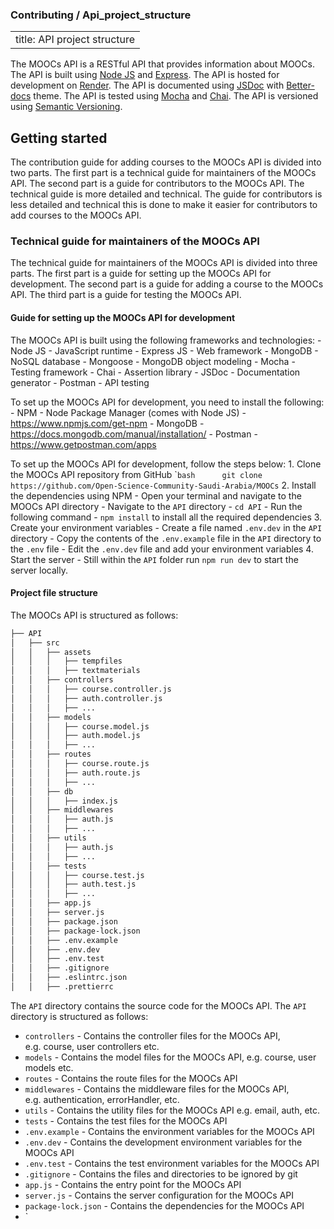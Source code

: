 ### Contributing / Api_project_structure

---
title: API project structure
---

The MOOCs API is a RESTful API that provides information about MOOCs. The API is built using [Node JS](https://nodejs.org/en/) and [Express](https://expressjs.com/). The API is hosted for development on [Render](https://www.render.com). The API is documented using [JSDoc](https://jsdoc.app/) with [Better-docs](https://github.com/SoftwareBrothers/better-docs) theme. The API is tested using [Mocha](https://mochajs.org/) and [Chai](http://chaijs.com/). The API is versioned using [Semantic Versioning](https://semver.org/).

## Getting started
The contribution guide for adding courses to the MOOCs API is divided into two parts. The first part is a technical guide for maintainers of the MOOCs API. The second part is a guide for contributors to the MOOCs API. The technical guide is more detailed and technical. The guide for contributors is less detailed and technical this is done to make it easier for contributors to add courses to the MOOCs API.

### Technical guide for maintainers of the MOOCs API
The technical guide for maintainers of the MOOCs API is divided into three parts. The first part is a guide for setting up the MOOCs API for development. The second part is a guide for adding a course to the MOOCs API. The third part is a guide for testing the MOOCs API.

#### Guide for setting up the MOOCs API for development
The MOOCs API is built using the following frameworks and technologies:
- Node JS - JavaScript runtime
- Express JS - Web framework
- MongoDB - NoSQL database
- Mongoose - MongoDB object modeling
- Mocha - Testing framework
- Chai - Assertion library
- JSDoc - Documentation generator
- Postman - API testing

To set up the MOOCs API for development, you need to install the following:
- NPM - Node Package Manager (comes with Node JS) - [https://www.npmjs.com/get-npm](https://www.npmjs.com/get-npm)
- MongoDB - [https://docs.mongodb.com/manual/installation/](https://docs.mongodb.com/manual/installation/)
- Postman - [https://www.getpostman.com/apps](https://www.getpostman.com/apps)


To set up the MOOCs API for development, follow the steps below:
1. Clone the MOOCs API repository from GitHub
    ```bash 
    git clone https://github.com/Open-Science-Community-Saudi-Arabia/MOOCs
    ``
2. Install the dependencies using NPM
   - Open your terminal and navigate to the MOOCs API directory
   - Navigate to the `API` directory - `cd API`
   - Run the following command - `npm install` to install all the required dependencies
3. Create your environment variables
   - Create a file named `.env.dev` in the `API` directory
   - Copy the contents of the `.env.example` file in the `API` directory to the `.env` file
   - Edit the `.env.dev` file and add your environment variables
4. Start the server
   - Still within the `API` folder run `npm run dev` to start the server locally.
  

#### Project file structure
The MOOCs API is structured as follows:

```bash
├── API
│   ├── src
│   │   ├── assets
│   │   │   ├── tempfiles
│   │   │   ├── textmaterials
│   │   ├── controllers
│   │   │   ├── course.controller.js
│   │   │   ├── auth.controller.js
│   │   │   ├── ...
│   │   ├── models
│   │   │   ├── course.model.js
│   │   │   ├── auth.model.js
│   │   │   ├── ...
│   │   ├── routes
│   │   │   ├── course.route.js
│   │   │   ├── auth.route.js
│   │   │   ├── ...
│   │   ├── db
│   │   │   ├── index.js
│   │   ├── middlewares
│   │   │   ├── auth.js
│   │   │   ├── ...
│   │   ├── utils
│   │   │   ├── auth.js
│   │   │   ├── ...
│   │   ├── tests
│   │   │   ├── course.test.js
│   │   │   ├── auth.test.js
│   │   │   ├── ...
│   │   ├── app.js
│   │   ├── server.js
│   │   ├── package.json
│   │   ├── package-lock.json
│   │   ├── .env.example
│   │   ├── .env.dev
│   │   ├── .env.test
│   │   ├── .gitignore
│   │   ├── .eslintrc.json
│   │   ├── .prettierrc

``` 





The `API` directory contains the source code for the MOOCs API. The `API` directory is structured as follows:

- `controllers` - Contains the controller files for the MOOCs API, e.g. course, user controllers etc.
- `models` - Contains the model files for the MOOCs API, e.g. course, user models etc.
- `routes` - Contains the route files for the MOOCs API
- `middlewares` - Contains the middleware files for the MOOCs API, e.g. authentication, errorHandler, etc.
- `utils` - Contains the utility files for the MOOCs API e.g. email, auth, etc.
- `tests` - Contains the test files for the MOOCs API
- `.env.example` - Contains the environment variables for the MOOCs API
- `.env.dev` - Contains the development environment variables for the MOOCs API
- `.env.test` - Contains the test environment variables for the MOOCs API
- `.gitignore` - Contains the files and directories to be ignored by git
- `app.js` - Contains the entry point for the MOOCs API
- `server.js` - Contains the server configuration for the MOOCs API
- `package-lock.json` - Contains the dependencies for the MOOCs API
- `